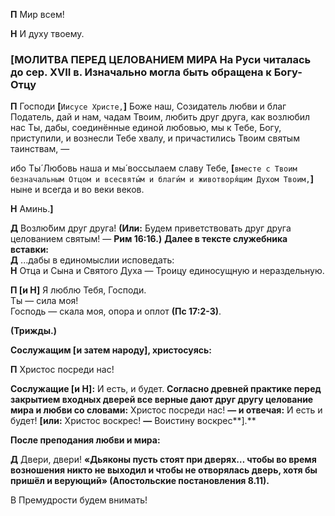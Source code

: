 
**П** Мир всем!

**Н** И духу твоему.

### <b>[</b>МОЛИТВА ПЕРЕД ЦЕЛОВАНИЕМ МИРА <Tooltip>**На Руси читалась до сер. XVII в. Изначально могла быть обращена к Богу-Отцу**</Tooltip>

**П** Господи **[**`Иисусе Христе,`**]** Боже наш, Созидатель любви и благ Податель, дай и нам, чадам Твоим, любить друг друга, как возлюбил нас Ты, дабы, соединённые единой любовью, мы к Тебе, Богу, приступили, и вознесли Тебе хвалу, и причастились Твоим святым таинствам, —

ибо Ты́ Любовь наша и мы́ воссылаем славу Тебе, **[**`вместе с Твоим безначальным Отцом и всесвяты́м и благи́м и животворя́щим Духом Твоим,`**]** ныне и всегда и во веки веков.

**Н** Аминь.**<b>]</b>**

**Д** Возлю́бим друг друга! **(Или:** Будем приветствовать друг друга целованием святым! — **Рим 16:16.)**
<Tooltip>**Далее в тексте служебника вставки:**  
**Д** ...дабы в единомыслии исповедать:  
**Н** Отца и Сына и Святого Духа — Троицу единосущную и нераздельную.</Tooltip>

**П [и Н]** Я люблю Тебя, Господи.  
Ты — сила моя!  
Господь — скала моя, опора и оплот **(Пс 17:2-3)**.

**(Трижды.)**

**Сослужащим [и затем народу], христосуясь:**

**П** Христос посреди нас!

**Сослужащие [и Н]:** И есть, и будет.
<Tooltip>**Согласно древней практике перед закрытием входных дверей все верные дают друг другу целование мира и любви со словами:** Христос посреди нас! **— и отвечая:** И есть и будет! **[или:** Христос воскрес! **—** Воистину воскрес**].**</Tooltip>

**После преподания любви и мира:**

**Д** Двери, двери!
<Tooltip>**«Дьяконы пусть стоят при дверях… чтобы во время возношения никто не выходил и чтобы не отворялась дверь, хотя бы пришёл и верующий» (Апостольские постановления 8.11).**</Tooltip>

В Премудрости будем внимать!
